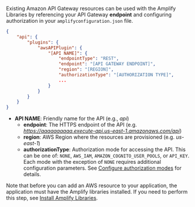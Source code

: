 Existing Amazon API Gateway resources can be used with the Amplify Libraries by referencing your API Gateway **endpoint** and configuring authorization in your `amplifyconfiguration.json` file.

```json
{
    "api": {
        "plugins": {
            "awsAPIPlugin": {
                "[API NAME]": {
                    "endpointType": "REST",
                    "endpoint": "[API GATEWAY ENDPOINT]",
                    "region": "[REGION]",
                    "authorizationType": "[AUTHORIZATION TYPE]",
                    ...
                }
            }
        }
    }
}
```

- **API NAME**: Friendly name for the API (e.g., *api*)
  - **endpoint**: The HTTPS endpoint of the API (e.g. *https://aaaaaaaaaa.execute-api.us-east-1.amazonaws.com/api*)
  - **region**:  AWS Region where the resources are provisioned (e.g. *us-east-1*)
  - **authorizationType**: Authorization mode for accessing the API. This can be one of: `NONE`, `AWS_IAM`, `AMAZON_COGNITO_USER_POOLS`, or `API_KEY`. Each mode with the exception of `NONE` requires additional configuration parameters. See [Configure authorization modes](/lib/restapi/authz) for  details.

Note that before you can add an AWS resource to your application, the application must have the Amplify libraries installed. If you need to perform this step, see [Install Amplify Libraries](/lib/project-setup/create-application.md#n2-install-amplify-libraries). 

